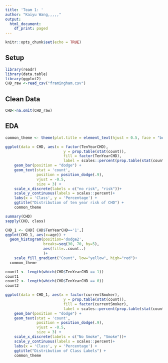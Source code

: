 ---
title: 'Team 1: '
author: "Kaiyu Wang,,,,,"
output:
  html_document:
    df_print: paged
---

```{r setup, include=FALSE}
knitr::opts_chunk$set(echo = TRUE)
```
## Setup
```{r}
library(readr)
library(data.table)
library(ggplot2)
CHD_raw <-read_csv("framingham.csv")
```
## Clean Data
```{r}
CHD<-na.omit(CHD_raw)
```
## EDA
```{r}
common_theme <- theme(plot.title = element_text(hjust = 0.5, face = "bold"))

ggplot(data = CHD, aes(x = factor(TenYearCHD), 
                          y = prop.table(stat(count)), 
                          fill = factor(TenYearCHD),
                          label = scales::percent(prop.table(stat(count))))) +
    geom_bar(position = "dodge") + 
    geom_text(stat = 'count',
              position = position_dodge(.9), 
              vjust = -0.5, 
              size = 3) + 
    scale_x_discrete(labels = c("no risk", "risk"))+
    scale_y_continuous(labels = scales::percent)+
    labs(x = 'Class', y = 'Percentage') +
    ggtitle("Distribution of ten year risk of CHD") +
    common_theme
```
```{r}
summary(CHD)
sapply(CHD, class)
```
```{r}
CHD_1 <- CHD[ CHD$TenYearCHD=='1',]
ggplot(CHD_1, aes(x=age)) +           
  geom_histogram(position='dodge2',
                 breaks=seq(30, 70, by=5),
                 aes(fill=..count..)
                 )+
    scale_fill_gradient("Count", low="yellow", high="red")+
  common_theme
```
```{r}
count1 <- length(which(CHD$TenYearCHD == 1))
count1
count2 <- length(which(CHD$TenYearCHD == 0))
count2
```


```{r}
ggplot(data = CHD_1, aes(x = factor(currentSmoker), 
                          y = prop.table(stat(count)), 
                          fill = factor(currentSmoker),
                          label = scales::percent(prop.table(stat(count))))) +
    geom_bar(position = "dodge") + 
    geom_text(stat = 'count',
              position = position_dodge(.9), 
              vjust = -0.5, 
              size = 3) + 
    scale_x_discrete(labels = c("No Smoke", "Smoke"))+
    scale_y_continuous(labels = scales::percent)+
    labs(x = 'Class', y = 'Percentage') +
    ggtitle("Distribution of Class Labels") +
    common_theme
```
